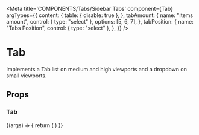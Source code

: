 
<Meta
  title='COMPONENTS/Tabs/Sidebar Tabs'
  component={Tab}
  argTypes={{
    content: {
      table: { disable: true },
    },
    tabAmount: {
      name: "Items amount",
      control: { type: "select" },
      options: [5, 6, 7],
    },
    tabPosition: {
      name: "Tabs Position",
      control: { type: "select" },
    },
  }}
/>

# Tab

Implements a Tab list on medium and high viewports and a dropdown on small viewports.

## Props

<Props of={Tab} />

### Tab

<Preview>
  <Story name='Sidebar Tabs' args={{ tabAmount: 7 }}>
    {(args) => {
      return (
        <Tab
          content={tabs.slice(0, args.tabAmount)}
          tabPosition={args.tabPosition}
        />
      )
    }}
  </Story>
</Preview>
